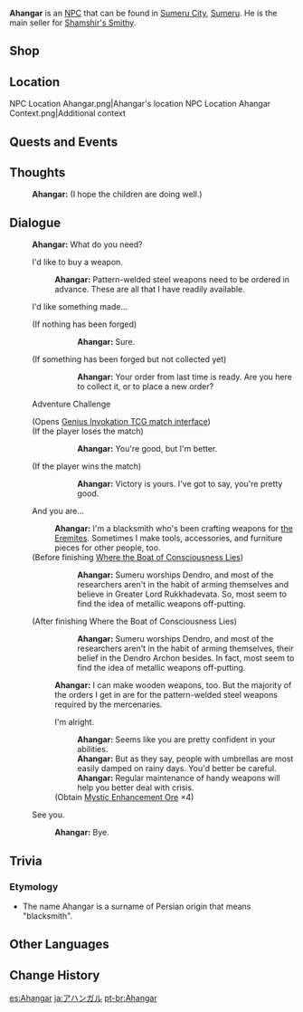 {{Character Infobox
|type = NPC
|image = NPC Ahangar.png
|region = Sumeru
|title = Blacksmith
|dialoguereward = {{Card|Mystic Enhancement Ore|4}}
|child = Iradj
|childNote = adopted
|child2 = Dwarkanath
|childNote2 = adopted
}}
'''Ahangar''' is an [[NPC]] that can be found in [[Sumeru City]], [[Sumeru]]. He is the main seller for [[Shamshir's Smithy]].

==Shop==
{{Shop/Header|total=1|note=Refreshes|vendor=Ahangar}}
{{Shop|Silver Sword|600|1|total=1|note=Daily}}
{{Shop|Old Merc's Pal|600|1|total=1|note=Daily}}
{{Shop|Iron Point|600|1|total=1|note=Daily}}
{{Shop|Pocket Grimoire|600|1|total=1|note=Daily}}
{{Shop|Seasoned Hunter's Bow|600|1|total=1|note=Daily}}
{{Shop/Footer|note=&#32;|total=3,000}}

==Location==
<gallery>
NPC Location Ahangar.png|Ahangar's location
NPC Location Ahangar Context.png|Additional context
</gallery>
<!--
==Profile==
''(To be added.)''

===Personality===
''(To be added.)''

===Appearance===
''(To be added.)''
-->
==Quests and Events==
{{Quests and Events}}

==Thoughts==
{{All Schemes to Know Explanation|name=Ahangar}}
:{{A|VO Ahangar All Schemes to Know 01.ogg}} '''Ahangar:''' (I hope the children are doing well.)

==Dialogue==
{{Dialogue start}}
:'''Ahangar:''' What do you need?
:{{DIcon|Shop}} I'd like to buy a weapon.
::'''Ahangar:''' Pattern-welded steel weapons need to be ordered in advance. These are all that I have readily available.
:{{DIcon|Forging}} I'd like something made...
:;(If nothing has been forged)
:::'''Ahangar:''' Sure.
:;(If something has been forged but not collected yet)
:::'''Ahangar:''' Your order from last time is ready. Are you here to collect it, or to place a new order?
:{{DIcon|TCG}} Adventure Challenge
:;(Opens [[Genius Invokation TCG/Stage/Ahangar/Swampychurls|Genius Invokation TCG match interface]])
:;(If the player loses the match)
:::'''Ahangar:''' You're good, but I'm better.
:;(If the player wins the match)
:::'''Ahangar:''' Victory is yours. I've got to say, you're pretty good.
:{{DIcon}} And you are...
::'''Ahangar:''' I'm a blacksmith who's been crafting weapons for [[the Eremites]]. Sometimes I make tools, accessories, and furniture pieces for other people, too.
:;(Before finishing [[Where the Boat of Consciousness Lies]])
:::'''Ahangar:''' Sumeru worships Dendro, and most of the researchers aren't in the habit of arming themselves and believe in Greater Lord Rukkhadevata. So, most seem to find the idea of metallic weapons off-putting.
:;(After finishing Where the Boat of Consciousness Lies)
:::'''Ahangar:''' Sumeru worships Dendro, and most of the researchers aren't in the habit of arming themselves, their belief in the Dendro Archon besides. In fact, most seem to find the idea of metallic weapons off-putting.
::'''Ahangar:''' I can make wooden weapons, too. But the majority of the orders I get in are for the pattern-welded steel weapons required by the mercenaries.
::{{DIcon|Reward}} I'm alright.
:::'''Ahangar:''' Seems like you are pretty confident in your abilities.
:::'''Ahangar:''' But as they say, people with umbrellas are most easily damped on rainy days. You'd better be careful.
:::'''Ahangar:''' Regular maintenance of handy weapons will help you better deal with crisis.
::;(Obtain [[Mystic Enhancement Ore]] ×4)
:{{DIcon}} See you.
::'''Ahangar:''' Bye.
{{Dialogue end}}

==Trivia==
===Etymology===
* The name Ahangar is a surname of Persian origin that means "blacksmith".

==Other Languages==
{{Other Languages
|default_hidden = 1
|en      = Ahangar
|zhs     = 阿汉格尔
|zhs_rm  = Āhàn'gé'ěr
|zht     = 阿漢格爾
|zht_rm  = Āhàn'gé'ěr
|ja      = アハンガル
|ja_rm   = Ahangaru
|ko      = 아한가르
|es      = Ahangar
|fr      = Ahangar
|ru      = Ахангар
|th      = Ahangar
|vi      = Ahangar
|de      = Ahangar
|id      = Ahangar
|pt      = Ahangar
|tr      = Ahangar
|it      = Ahangar
}}

==Change History==
{{Change History|3.0}}

[[es:Ahangar]]
[[ja:アハンガル]]
[[pt-br:Ahangar]]